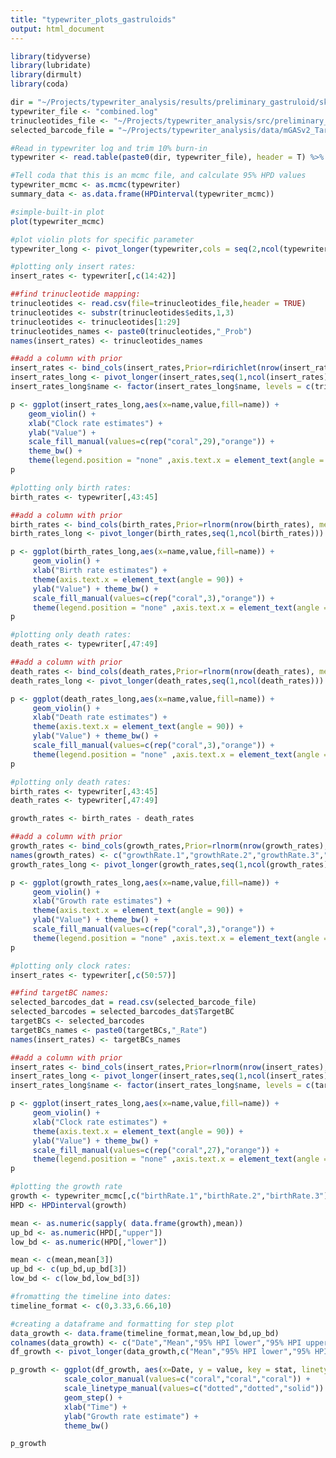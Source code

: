 ```yaml
---
title: "typewriter_plots_gastruloids"
output: html_document
---
```

```r
library(tidyverse)
library(lubridate)
library(dirmult)
library(coda)

dir = "~/Projects/typewriter_analysis/results/preliminary_gastruloid/skyline_gastruloid_780/"
typewriter_file <- "combined.log"
trinucleotides_file <- "~/Projects/typewriter_analysis/src/preliminary_gastruloid/1_alignment_8_barcodes_100/conversion_table_780.csv"
selected_barcode_file = "~/Projects/typewriter_analysis/data/mGASv2_TargetBC_selected8.csv"

```

```r
#Read in typewriter log and trim 10% burn-in
typewriter <- read.table(paste0(dir, typewriter_file), header = T) %>% slice_tail(prop = 0.10)

#Tell coda that this is an mcmc file, and calculate 95% HPD values
typewriter_mcmc <- as.mcmc(typewriter)
summary_data <- as.data.frame(HPDinterval(typewriter_mcmc))

#simple-built-in plot
plot(typewriter_mcmc)

#plot violin plots for specific parameter
typewriter_long <- pivot_longer(typewriter,cols = seq(2,ncol(typewriter)))

#plotting only insert rates: 
insert_rates <- typewriter[,c(14:42)]

##find trinucleotide mapping:
trinucleotides <- read.csv(file=trinucleotides_file,header = TRUE)
trinucleotides <- substr(trinucleotides$edits,1,3)
trinucleotides <- trinucleotides[1:29]
trinucleotides_names <- paste0(trinucleotides,"_Prob") 
names(insert_rates) <- trinucleotides_names

##add a column with prior
insert_rates <- bind_cols(insert_rates,Prior=rdirichlet(nrow(insert_rates), rep(1.5,29))[,2])
insert_rates_long <- pivot_longer(insert_rates,seq(1,ncol(insert_rates)))
insert_rates_long$name <- factor(insert_rates_long$name, levels = c(trinucleotides_names,"Prior")) 

p <- ggplot(insert_rates_long,aes(x=name,value,fill=name)) +
    geom_violin() + 
    xlab("Clock rate estimates") + 
    ylab("Value") + 
    scale_fill_manual(values=c(rep("coral",29),"orange")) + 
    theme_bw() + 
    theme(legend.position = "none" ,axis.text.x = element_text(angle = 90)) 
p
```

```r
#plotting only birth rates:
birth_rates <- typewriter[,43:45]

##add a column with prior
birth_rates <- bind_cols(birth_rates,Prior=rlnorm(nrow(birth_rates), meanlog = 0.1, sdlog = 1.0))
birth_rates_long <- pivot_longer(birth_rates,seq(1,ncol(birth_rates)))

p <- ggplot(birth_rates_long,aes(x=name,value,fill=name)) +
     geom_violin() + 
     xlab("Birth rate estimates") + 
     theme(axis.text.x = element_text(angle = 90)) + 
     ylab("Value") + theme_bw() + 
     scale_fill_manual(values=c(rep("coral",3),"orange")) +
     theme(legend.position = "none" ,axis.text.x = element_text(angle = 90))
p
```
```r
#plotting only death rates:
death_rates <- typewriter[,47:49]

##add a column with prior
death_rates <- bind_cols(death_rates,Prior=rlnorm(nrow(death_rates), meanlog = -0.4, sdlog = 1.0))
death_rates_long <- pivot_longer(death_rates,seq(1,ncol(death_rates)))

p <- ggplot(death_rates_long,aes(x=name,value,fill=name)) +
     geom_violin() + 
     xlab("Death rate estimates") + 
     theme(axis.text.x = element_text(angle = 90)) + 
     ylab("Value") + theme_bw() + 
     scale_fill_manual(values=c(rep("coral",3),"orange")) +
     theme(legend.position = "none" ,axis.text.x = element_text(angle = 90))
p
```
```r
#plotting only death rates:
birth_rates <- typewriter[,43:45]
death_rates <- typewriter[,47:49]

growth_rates <- birth_rates - death_rates

##add a column with prior
growth_rates <- bind_cols(growth_rates,Prior=rlnorm(nrow(growth_rates), meanlog = 0.1, sdlog = 1.0) - rlnorm(nrow(growth_rates), meanlog = -0.4, sdlog = 1.0))
names(growth_rates) <- c("growthRate.1","growthRate.2","growthRate.3","Prior")
growth_rates_long <- pivot_longer(growth_rates,seq(1,ncol(growth_rates)))

p <- ggplot(growth_rates_long,aes(x=name,value,fill=name)) +
     geom_violin() + 
     xlab("Growth rate estimates") + 
     theme(axis.text.x = element_text(angle = 90)) + 
     ylab("Value") + theme_bw() + 
     scale_fill_manual(values=c(rep("coral",3),"orange")) +
     theme(legend.position = "none" ,axis.text.x = element_text(angle = 90))
p
```



```r
#plotting only clock rates:
insert_rates <- typewriter[,c(50:57)]

##find targetBC names:
selected_barcodes_dat = read.csv(selected_barcode_file)
selected_barcodes = selected_barcodes_dat$TargetBC
targetBCs <- selected_barcodes
targetBCs_names <- paste0(targetBCs,"_Rate") 
names(insert_rates) <- targetBCs_names

##add a column with prior
insert_rates <- bind_cols(insert_rates,Prior=rlnorm(nrow(insert_rates), meanlog = -2, sdlog = 0.5))
insert_rates_long <- pivot_longer(insert_rates,seq(1,ncol(insert_rates)))
insert_rates_long$name <- factor(insert_rates_long$name, levels = c(targetBCs_names,"Prior")) 

p <- ggplot(insert_rates_long,aes(x=name,value,fill=name)) +
     geom_violin() + 
     xlab("Clock rate estimates") + 
     theme(axis.text.x = element_text(angle = 90)) + 
     ylab("Value") + theme_bw() + 
     scale_fill_manual(values=c(rep("coral",27),"orange")) +
     theme(legend.position = "none" ,axis.text.x = element_text(angle = 90))
p
```




```r
#plotting the growth rate
growth <- typewriter_mcmc[,c("birthRate.1","birthRate.2","birthRate.3")] - typewriter_mcmc[,c("deathRate.1","deathRate.2","deathRate.3")]
HPD <- HPDinterval(growth)

mean <- as.numeric(sapply( data.frame(growth),mean))
up_bd <- as.numeric(HPD[,"upper"])
low_bd <- as.numeric(HPD[,"lower"])

mean <- c(mean,mean[3])
up_bd <- c(up_bd,up_bd[3])
low_bd <- c(low_bd,low_bd[3])

#fromatting the timeline into dates:
timeline_format <- c(0,3.33,6.66,10) 

#creating a dataframe and formatting for step plot
data_growth <- data.frame(timeline_format,mean,low_bd,up_bd)
colnames(data_growth) <- c("Date","Mean","95% HPI lower","95% HPI upper")
df_growth <- pivot_longer(data_growth,c("Mean","95% HPI lower","95% HPI upper"),names_to = "stat",values_to = "value")

p_growth <- ggplot(df_growth, aes(x=Date, y = value, key = stat, linetype = stat )) +
            scale_color_manual(values=c("coral","coral","coral")) +
            scale_linetype_manual(values=c("dotted","dotted","solid")) + 
            geom_step() + 
            xlab("Time") + 
            ylab("Growth rate estimate") + 
            theme_bw()

p_growth 
```


